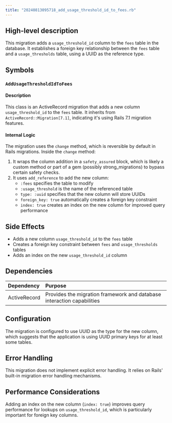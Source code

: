 ```yaml
---
title: "20240813095718_add_usage_threshold_id_to_fees.rb"
---
```


## High-level description
This migration adds a `usage_threshold_id` column to the `fees` table in the database. It establishes a foreign key relationship between the `fees` table and a `usage_thresholds` table, using a UUID as the reference type.

## Symbols

### `AddUsageThresholdIdToFees`
#### Description
This class is an ActiveRecord migration that adds a new column `usage_threshold_id` to the `fees` table. It inherits from `ActiveRecord::Migration[7.1]`, indicating it's using Rails 7.1 migration features.

#### Internal Logic
The migration uses the `change` method, which is reversible by default in Rails migrations. Inside the `change` method:

1. It wraps the column addition in a `safety_assured` block, which is likely a custom method or part of a gem (possibly strong_migrations) to bypass certain safety checks.
2. It uses `add_reference` to add the new column:
   - `:fees` specifies the table to modify
   - `:usage_threshold` is the name of the referenced table
   - `type: :uuid` specifies that the new column will store UUIDs
   - `foreign_key: true` automatically creates a foreign key constraint
   - `index: true` creates an index on the new column for improved query performance

## Side Effects
- Adds a new column `usage_threshold_id` to the `fees` table
- Creates a foreign key constraint between `fees` and `usage_thresholds` tables
- Adds an index on the new `usage_threshold_id` column

## Dependencies
| Dependency | Purpose |
|:-----------|:--------|
| ActiveRecord | Provides the migration framework and database interaction capabilities |

## Configuration
The migration is configured to use UUID as the type for the new column, which suggests that the application is using UUID primary keys for at least some tables.

## Error Handling
This migration does not implement explicit error handling. It relies on Rails' built-in migration error handling mechanisms.

## Performance Considerations
Adding an index on the new column (`index: true`) improves query performance for lookups on `usage_threshold_id`, which is particularly important for foreign key columns.